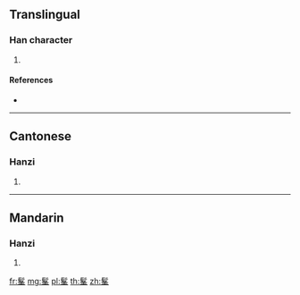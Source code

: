 {{character info/new}}
==Translingual==

===Han character===
{{Han char|rn=190|rad=髟|as=07|sn=17|four=42508|canj=SHHEJ}}

# {{defn|Han|sort=髟07}}

====References====
* {{Han ref|kx=1454.210|dkj=45446|dj=1985.070|hdz=74526.120|uh=9AFC|ud=39676|bh=EF68|bd=61288}}

----

==Cantonese==

===Hanzi===
{{yue-hanzi|jyut=|y=pung4}}

# {{defn|lang=yue|sort=髟07}}

----

==Mandarin==

===Hanzi===
{{cmn-hanzi|pin=[[péng]] ([[peng2]]), [[suō]] ([[suo1]])|wg=p'eng<sup>2</sup>, so<sup>1</sup>}}

# {{defn|lang=cmn|sort=髟07}}

[[fr:髼]]
[[mg:髼]]
[[pl:髼]]
[[th:髼]]
[[zh:髼]]